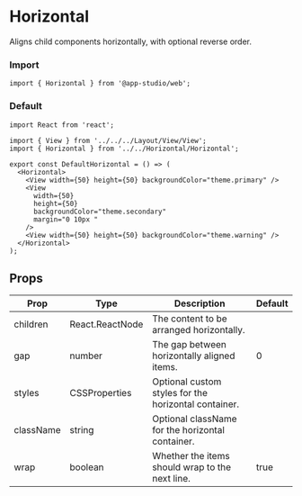 # Horizontal

Aligns child components horizontally, with optional reverse order.

### **Import**
  ```tsx
  import { Horizontal } from '@app-studio/web';
  ```

### **Default**
```tsx
import React from 'react';

import { View } from '../../../Layout/View/View';
import { Horizontal } from '../../Horizontal/Horizontal';

export const DefaultHorizontal = () => (
  <Horizontal>
    <View width={50} height={50} backgroundColor="theme.primary" />
    <View
      width={50}
      height={50}
      backgroundColor="theme.secondary"
      margin="0 10px "
    />
    <View width={50} height={50} backgroundColor="theme.warning" />
  </Horizontal>
);

```

## Props

| Prop      | Type          | Description                                            | Default     |
| --------- | ------------- | ------------------------------------------------------ | ----------- |
| children  | React.ReactNode | The content to be arranged horizontally.                |             |
| gap       | number        | The gap between horizontally aligned items.             | 0           |
| styles    | CSSProperties | Optional custom styles for the horizontal container.   |             |
| className | string        | Optional className for the horizontal container.        |             |
| wrap      | boolean       | Whether the items should wrap to the next line.        | true        |
